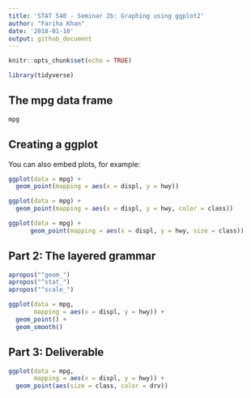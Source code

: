```yaml
---
title: 'STAT 540 - Seminar 2b: Graphing using ggplot2'
author: "Fariha Khan"
date: '2018-01-10'
output: github_document
---
```


```r
knitr::opts_chunk$set(echo = TRUE)
```

```r
library(tidyverse)
```


## The mpg data frame

```r
mpg
```

## Creating a ggplot

You can also embed plots, for example:

```r
ggplot(data = mpg) + 
  geom_point(mapping = aes(x = displ, y = hwy))
```

```r
ggplot(data = mpg) + 
  geom_point(mapping = aes(x = displ, y = hwy, color = class))
```

```r
ggplot(data = mpg) + 
      geom_point(mapping = aes(x = displ, y = hwy, size = class))
```

## Part 2: The layered grammar

```r
apropos("^geom_")
apropos("^stat_")
apropos("^scale_")
```

```r
ggplot(data = mpg, 
       mapping = aes(x = displ, y = hwy)) +
  geom_point() +
  geom_smooth()
```

## Part 3: Deliverable
```r
ggplot(data = mpg, 
       mapping = aes(x = displ, y = hwy)) +
  geom_point(aes(size = class, color = drv)) 
```

